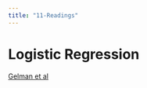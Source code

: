 ```yaml
---
title: "11-Readings"
---
```

#  Logistic Regression

[Gelman et al](/readings_pdf/Gelman.ch-05.logistic-regression 2.pdf.pdf)



